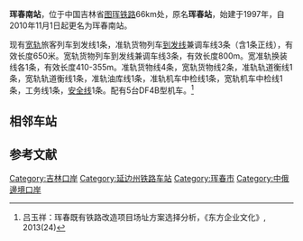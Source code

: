 {{Infobox China railway station
|车站名称 = 琿春南站
|图片 = 
|图片介绍 = 
|其他名称 = 珲春站
|车站拼音 = Hunchunnan
|英文名称 = Hunchunnan Railway Station
|车站代码 = 62620<ref>{{cite book|title=中华人民共和国铁路车站代码（GB/T 10302-2010）|publisher=中国标准出版社|year=2010|isbn=155066140495|ignore-isbn-error=true|pages=16}}</ref>
|电报码 = HCL<ref>{{cite book|author=[[中华人民共和国铁道部|中华人民共和国铁道部]]|title=铁路电报站名略号（2012）|publisher=中国铁道出版社|location=北京|year=2012|unified=15113·3468|pages=56}}</ref>
|拼音码 = HCN
|始建时间 = 
|开通运营 = 
|车站位置 = [[吉林省|吉林省]][[延边朝鲜族自治州|延边朝鲜族自治州]][[珲春市|珲春市]]边境合作区太阳村
|坐标 = {{Coord|42.815403|N|130.393016|E|format=dms|type:railwaystation}}
|归属 = 
|线路 = [[图珲铁路|图珲铁路]]
|车站等级 = 
}}
{{Infobox border port
|name                      = 珲春陆路（铁路）口岸
|photo                     = 
|country                   = {{PRC}}
|location                  = [[吉林省|吉林省]][[延边朝鲜族自治州|延边朝鲜族自治州]][[图们市|图们市]]
|type                      = 国家一类铁路口岸
|border_guard              = 吉林省公安边防总队
|customs                   = [[长春海关|长春海关]]
|opened                    = 2001年10月
| stat_import-export_value = 
| stat_passenger           = 0.4万人
| stat_cargo               = 203.7万吨
| stat_vehicle             = 1,336列次
| stat_year                = 2016<ref name="口岸年鉴2017">{{cite book|author1=国家口岸管理办公室|author2=中国口岸协会|title=《中国口岸年鉴2017》|location=[[北京市|北京]]|publisher=[[中国海关出版社|中国海关出版社]]|date=2017.12|page=154|isbn=978-7-5175-0240-1}}</ref>
}}
'''珲春南站'''，位于中国吉林省[[图珲铁路|图珲铁路]]66km处，原名'''珲春站'''，始建于1997年，自2010年11月1日起更名为珲春南站。

现有[[宽轨|宽轨]]旅客列车到发线1条，准轨货物列车[[到发线|到发线]]兼调车线3条（含1条正线），有效长度650米。宽轨货物列车到发线兼调车线3条，有效长度800m。宽准轨换装线各1条，有效长度410-355m。准轨货物线4条，宽轨货物线2条，准轨轨道衡线1条，宽轨轨道衡线1条，准轨油库线1条，准轨机车中检线1条，宽轨机车中检线1条，工务线1条，[[安全側線|安全线]]1条。配有5台DF4B型机车。<ref>吕玉祥：珲春既有铁路改造项目场址方案选择分析，《东方企业文化》, 2013(24)</ref>

==相邻车站==
{{Start rail box|[[File:China_Railways.svg|16px]] [[中国铁路|中国铁路]]}}
{{s-inop|[[珲春西站|珲春西站]]|{{站|图们}}方向}}
{{s-line|[[图珲铁路|图珲铁路]]<br />{{0}}← 7km 珲春南站 25km →}}
{{s-inop|[[卡梅绍娃娅站|卡梅绍娃娅站]]|{{站|马哈林诺}}方向}}
{{end box}}

==参考文献==
<references/>
{{中華人民共和國边境口岸|铁路}}
{{图珲铁路}}
[[Category:吉林口岸|Category:吉林口岸]]
[[Category:延边州铁路车站|Category:延边州铁路车站]]
[[Category:珲春市|Category:珲春市]]
[[Category:中俄邊境口岸|Category:中俄邊境口岸]]